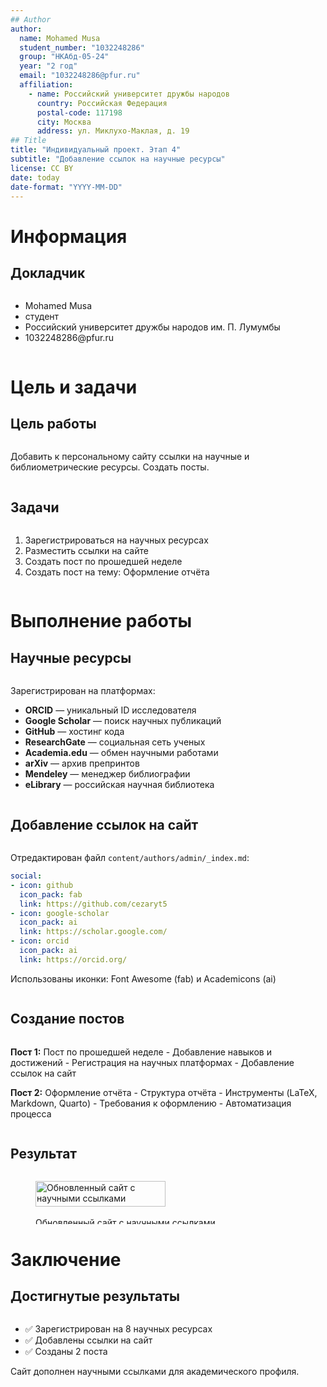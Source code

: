 ```yaml
---
## Author
author:
  name: Mohamed Musa
  student_number: "1032248286"
  group: "НКАбд-05-24"
  year: "2 год"
  email: "1032248286@pfur.ru"
  affiliation:
    - name: Российский университет дружбы народов
      country: Российская Федерация
      postal-code: 117198
      city: Москва
      address: ул. Миклухо-Маклая, д. 19
## Title
title: "Индивидуальный проект. Этап 4"
subtitle: "Добавление ссылок на научные ресурсы"
license: CC BY
date: today
date-format: "YYYY-MM-DD"
---
```


# Информация

## Докладчик

:::::::::::::: {.columns align=center}
::: {.column width="70%"}

  * Mohamed Musa
  * студент
  * Российский университет дружбы народов им. П. Лумумбы
  * 1032248286@pfur.ru

:::
::::::::::::::

# Цель и задачи

## Цель работы

:::::::::::::: {.columns align=center}
::: {.column width="70%"}

Добавить к персональному сайту ссылки на научные и библиометрические ресурсы. Создать посты.

:::
::::::::::::::

## Задачи

:::::::::::::: {.columns align=center}
::: {.column width="70%"}

1. Зарегистрироваться на научных ресурсах
2. Разместить ссылки на сайте
3. Создать пост по прошедшей неделе
4. Создать пост на тему: Оформление отчёта

:::
::::::::::::::

# Выполнение работы

## Научные ресурсы

:::::::::::::: {.columns align=center}
::: {.column width="70%"}

Зарегистрирован на платформах:

- **ORCID** — уникальный ID исследователя
- **Google Scholar** — поиск научных публикаций
- **GitHub** — хостинг кода
- **ResearchGate** — социальная сеть ученых
- **Academia.edu** — обмен научными работами
- **arXiv** — архив препринтов
- **Mendeley** — менеджер библиографии
- **eLibrary** — российская научная библиотека

:::
::::::::::::::

## Добавление ссылок на сайт

:::::::::::::: {.columns align=center}
::: {.column width="70%"}

Отредактирован файл `content/authors/admin/_index.md`:

```yaml
social:
- icon: github
  icon_pack: fab
  link: https://github.com/cezaryt5
- icon: google-scholar
  icon_pack: ai
  link: https://scholar.google.com/
- icon: orcid
  icon_pack: ai
  link: https://orcid.org/
```

Использованы иконки: Font Awesome (fab) и Academicons (ai)

:::
::::::::::::::

## Создание постов

:::::::::::::: {.columns align=center}
::: {.column width="70%"}

**Пост 1:** Пост по прошедшей неделе
- Добавление навыков и достижений
- Регистрация на научных платформах
- Добавление ссылок на сайт

**Пост 2:** Оформление отчёта
- Структура отчёта
- Инструменты (LaTeX, Markdown, Quarto)
- Требования к оформлению
- Автоматизация процесса

:::
::::::::::::::

## Результат

:::::::::::::: {.columns align=center}
::: {.column width="70%"}

![Обновленный сайт с научными ссылками](image/p4.PNG){width=70%}

:::
::::::::::::::

# Заключение

## Достигнутые результаты

:::::::::::::: {.columns align=center}
::: {.column width="70%"}

- ✅ Зарегистрирован на 8 научных ресурсах
- ✅ Добавлены ссылки на сайт
- ✅ Созданы 2 поста

Сайт дополнен научными ссылками для академического профиля.

:::
::::::::::::::
